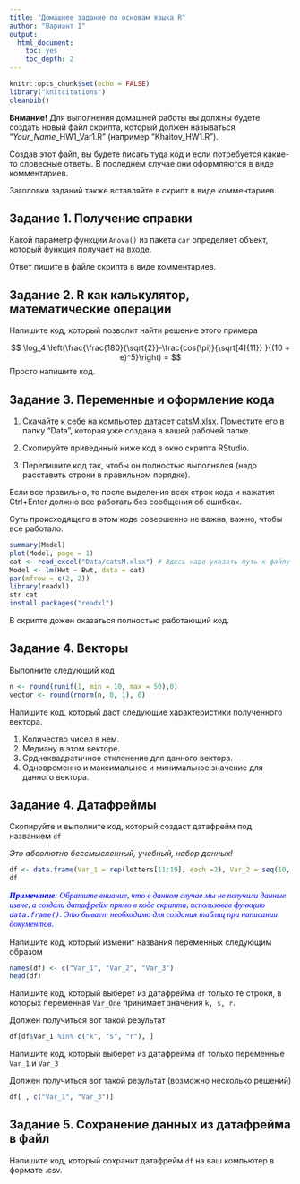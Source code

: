 ```yaml
---
title: "Домашнее задание по основам языка R"
author: "Вариант 1"
output:
  html_document:
    toc: yes
    toc_depth: 2
---
```


```r
knitr::opts_chunk$set(echo = FALSE)
library("knitcitations")
cleanbib()

```

**Внмание!** Для выполнения домашней работы вы должны будете создать новый файл скрипта, который должен называться "*Your_Name*_HW1_Var1.R" (например "Khaitov_HW1.R"). 

Создав этот файл, вы будете писать туда код и если потребуется какие-то словесные ответы. В последнем случае они оформляются в виде комментариев. 

Заголовки заданий также вставляйте в скрипт в виде комментариев.



## **Задание 1.** Получение справки

Какой параметр функции `Anova()` из пакета `car` определяет объект, который функция получает на входе. 

Ответ пишите в файле скрипта в виде комментариев.


## **Задание 2.** R как калькулятор, математические операции


Напишите код, который позволит найти решение этого примера

$$
\log_4 \left(\frac{\frac{180}{\sqrt{2}}-\frac{cos(\pi)}{\sqrt[4]{11}} }{(10 + e)^5}\right) =
$$
Просто напишите код. 


## **Задание 3.** Переменные и оформление кода

1. Cкачайте к себе на компьютер датасет [catsM.xlsx](data/catsM.xlsx). Поместите его в папку "Data", которая уже создана в вашей рабочей папке. 

2. Скопируйте приведнный ниже код в окно скрипта RStudio.

3. Перепишите код так, чтобы он полностью выполнялся (надо расставить строки в правильном порядке).

Если все правильно, то после выделения всех строк кода и нажатия Ctrl+Enter должно все работать без сообщения об ошибках. 

Суть происходящего в этом коде совершенно не важна, важно, чтобы все работало.

```r
summary(Model)
plot(Model, page = 1)
cat <- read_excel("Data/catsM.xlsx") # Здесь надо указать путь к файлу на вашем компьютере 
Model <- lm(Hwt ~ Bwt, data = cat)
par(mfrow = c(2, 2))
library(readxl)
str cat
install.packages("readxl")

```


В скрипте дожен оказаться полностью работающий код.


## **Задание 4.** Векторы{.smaller} 

Выполните следующий код

```r
n <- round(runif(1, min = 10, max = 50),0)
vector <- round(rnorm(n, 0, 1), 0)
```

Напишите код, который даст следующие характеристики полученного вектора.

1. Количество чисел в нем.   
2. Медиану в этом векторе.   
3. Срднеквадратичное отклонение для данного вектора.
4. Одновременно и максимальное и минимальное значение для данного вектора.



## **Задание 4.** Датафреймы{.smaller}

Скопируйте и выполните код, который создаст датафрейм под названием `df`

*Это абсолютно бессмысленный, учебный, набор данных!*

```r
df <- data.frame(Var_1 = rep(letters[11:19], each =2), Var_2 = seq(10, 1000, length.out = 18), Var_3 = NA)
df
```


<p style="font-family: times, serif; font-size:11pt; font-style:italic; color:blue">
**Примечание**: Обратите вниание, что в данном случае мы не получили данные извне, а создали датафрейм прямо в коде скрипта, использовав функцию `data.frame()`. Это бывает необходимо для создания таблиц при написании документов. 
</p>




Напишите код, который изменит названия переменных следующим образом

```r
names(df) <- c("Var_1", "Var_2", "Var_3")
head(df)
```


Напишите код, который выберет из датафрейма `df` только те строки, в которых переменная `Var_One` принимает значения `k, s, r`.

Должен получиться вот такой результат

```r
df[df$Var_1 %in% c("k", "s", "r"), ]
```


Напишите код, который выберет из датафрейма `df` только переменные `Var_1` и `Var_3`

Должен получиться вот такой результат (возможно несколько решений)

```r
df[ , c("Var_1", "Var_3")]
```



## **Задание 5.** Сохранение данных из датафрейма в файл {.smaller}

Напишите код, который сохранит датафрейм `df` на ваш компьютер в формате .csv. 



